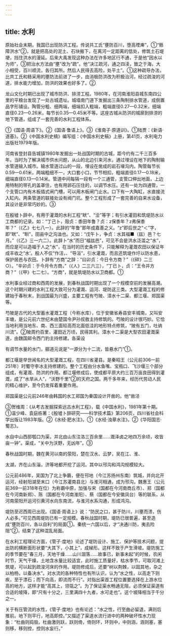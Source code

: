 ```yaml
---
---
---
```

title: 水利
---



原始社会末期，我国已出现防洪工程。传说共工氏“壅防百川，堕高堙庳”，①“鲧障洪水”②，就是把高处的泥土、石块搬下，在离河一定距离的低处，修筑土石堤埂，挡住洪水的漫延。后来大禹发现这种办法在许多地区行不通，于是他“因水以为师”，③把治水方法由“壅”改为“疏”。他“决江疏河，通之四渎，致之于海，大小相受，百川顺流，各归其所。然后人民得去高险，处平土”。①这种疏导办法，比共工氏和鲧采用的壅防法前进了一步，由消极防洪改为积极治河，经过疏浚的河道，排水能力增加，防洪的效果也好多了。②

龙山文化时期已出现了城市防洪、排涝工程。1980年，在河南淮阳县城东南四公里的平粮台发现了一处古城遗址。城墙南门道下发掘出三条陶制排水管道，成倒置品字形铺设。陶管分粗、细两端，细端扣入粗端，粗端直径0.27—0.32米，细端直径0.23—0.26米，每节长0.35—0.45米不等。这座古城从防洪的城廓到排涝的地下管道，组成了一套完善的水利工程体系。

①《国语·周语下》。②《国语·鲁语上》。③《淮南子·原道训》。①陆贾：《新语·道基》。②《中国水利史槁》编写组：《中国水利史稿》上册，第41页，水利电力出版社1979年版。

河南省登封县告城镇1980年发掘出一处战国时期的古城，距今约有二千三百多年。当时为了解决城市供水问题，从山的北边引来河水，通过埋设在地下的陶制输水管道输入城市。输水管道过山的一段，埋设在凿成的岩石壕沟内。陶管每节长0.59—0.61米，两端粗细不一，大口套小口，节节相扣，粗端直径0.17—0.18米，细端直径0.13—0.14米。管道中间每隔一段有一个三通管，支管口伸出地面，上边用特制的带孔的盖罩住，也有用卵石压住的，以调节水压。还有一处为四通管，一个支管口内有木板插式闸门槽，可以用木板闸门止水。口下有一大陶缸，水直接流入缸内。两条管道的联接处设有阀门坑。整个工程形成了一套完善的自来水设备，其设计是非常巧妙的。③

在殷墟卜辞中，有用于灌溉的水利工程“畎”、“浍”等字；有引水灌田和筑堤防水以工商都的记录。如：“丁己卜，殻贞：黍田年鲁？贞：z保黍年？z弗保黍年？”（《乙》七七八一）。此辞的“年鲁”即年成嘉善之义。“z”即后世之“＜”字，即“畎”、“甽”，田亩中之沟洫也。又如：“戊午卜，争贞：水其福■（兹）邑？七月。”（《乙》三一六二）。此辞卜“水”而日“福兹邑”，可见不会是洪水泛滥之“水”，而应是可以造福于人之“水”，在当时的历史条件下，只能解释为灌溉农田以保证年成丰收之“水’。殷人不仅“作沑，、“导洹”，引水灌溉，而且还筑堤作圩以防水患，保护居邑与农田。卜辞有“方商”之辞：“曰卯贞：今日令方商？”（《碎》二三○）。“辛卯贞：于今月令方商，”（《人》二三六三），“丁已卜，贞：“王令并方商？”（《甲》七二七）。“方商”，就是筑堤防水以卫商都。①

水利事业经过商和西周的发展，到春秋战国时期出现了一个规模空前的发展高潮。这个时期兴建的水利工程大致可分为灌溉、运河、堤防这三类。大型灌溉工程的修建始于春秋末，到战国最为兴盛，主要工程有芍陂、漳水十二渠、都江堰、郑国渠等。

芍陂是古代的大型蓄水灌溉工程（今称水库），位于安徽省寿县安丰城南，又叫安丰塘，是公元前六世纪末由楚国令尹孙叔敖主持修筑的。芍陂的设计很巧妙。它恰当地利用当地东、南、西三面较高而北面低洼的地形特点修筑，“陂有五门，吐纳川流”。②陂周约百里，灌田近万顷，民得其利。漳水十二渠是大型农田灌溉渠道，由魏国邮令西门豹主持修建。各渠设

有调节水量的水门，郦道元说是“一源分为十二流，皆悬水门”①。

都江堰是举世闻名的大型灌溉工程，在四川省灌县。是秦昭王（公元前306一前251年）时蜀守李冰主持修建的。整个工程由分水鱼嘴、宝瓶口、飞沙堰三个部分组成，有灌溉、防洪的作用。都江堰修成后，使成都平原大约三百万亩良田得到灌溉，成了“水旱从人”，“沃野千里”②的天府之国。两千多年来，经历代劳动人民的精心维护，至今仍发挥着重要作用。

郑国渠是公元前246年由韩国的水工郑国为秦国设计开凿的。他“凿泾

③贺维周：《从考古发掘探索远古水利工程》，载《中国水利》，1981年第十期。①温少峰、袁庭栋著：《殷墟卜辞研究——科学技术篇》第206页，四川省社会科学出版让1983年版。②《水经·肥水注》。①《水经·浊章水注》。②《华阳国志·蜀志》。

水自中山西邸瓠口为渠，并北由山东注洛三百余里……溉泽卤之地四万余顷，收皆亩一钟”。渠成，“关中为沃野，无凶年”。③

春秋战国时期，魏在黄河以南的荥阳，楚在汉水、云梦，吴在江、淮、

太湖，齐在山东淄，济等地都开挖了运河。其中以邗沟和鸿沟规模较大。

公元前486年，吴国为了北上争霸，便在邗地（今江苏扬州东南）筑城，并向北开运河，经射阳湖至末口（今江苏灌南县北）与淮河相通，成为邗沟。魏惠王（公元前369—前318年在位）为称霸中原，加强与宋（国都在今河南商丘市）、郑（国都在今河南新郑）、陈（国都在今河南淮阳）、蔡（国都在今安徽凤台）等的联系，从河南荥阳开运河引黄河水向东南流，与淮河水系沟通，形成鸿沟。

堤防至迟西周已出现。《国语·周语上》说：“防民之口，甚于防川，川壅而溃，伤人必多。”可见西周堤防已有一定规模。春秋战国时期，堤防已很普遍，甚至造成“壅防百川，各以自利”的局面①。秦统一六国以后，才“决通川防，夷去险阻”②，结束了这种混乱局面。

在水利工程理论方面，《管子·度地》论述了堤防设计、施工、保护等技术问题，提出防的横断面形状要“大其下，小其上”，成梯形。这样不致于产生滑坡。堤防施工的季节要在“春三月，天地干燥……山川涸落……故事已，新事未起”的时候，农闲时节，天气干燥，土地含水量比较适宜，此时施工质量好，枯水季节，可取河滩上筑堤，可以起到疏浚河床的作用。堤防修成后，还要“树以荆棘，以固其地，杂之以柏杨，以备决水”。对水流的各种特性也有所认识，认为“水之性，以高走下则疾，至于漂石；而下向高，即流而不行”。对指出渠首工程位置要选择在上游水位高的地方，这样才能“高其上，领瓴之”。为了保证渠水畅通无阻，必须保证渠道有合适的坡降，即“尺有十分之，三里满四十九者，水可走也”。这个坡降相当于千分之一。

关于有压管流的水性，《管子·度地》也有论述：“水之性，行至曲必留退，满则后推前。地下则平行，地高即控。”又描述了渠道水流行进中的两种破坏性水力现象：“杜曲则捣毁。杜曲激则跃，跃则倚，倚则环，环则中，中则涵，涵则塞，塞则移，移则控，控则水妄行。”